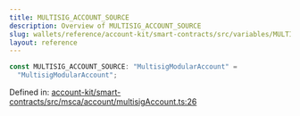 ```yaml
---
title: MULTISIG_ACCOUNT_SOURCE
description: Overview of MULTISIG_ACCOUNT_SOURCE
slug: wallets/reference/account-kit/smart-contracts/src/variables/MULTISIG_ACCOUNT_SOURCE
layout: reference
---
```


```ts
const MULTISIG_ACCOUNT_SOURCE: "MultisigModularAccount" =
  "MultisigModularAccount";
```

Defined in: [account-kit/smart-contracts/src/msca/account/multisigAccount.ts:26](https://github.com/alchemyplatform/aa-sdk/blob/49e74eee8606f480b200b4612d00d950da8a8742/account-kit/smart-contracts/src/msca/account/multisigAccount.ts#L26)
